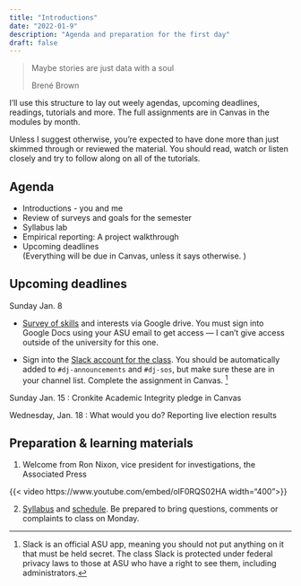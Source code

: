 ```yaml
---
title: "Introductions"
date: "2022-01-9"
description: "Agenda and preparation for the first day"
draft: false
--- 
```



  <blockquote class="blockquote-big mb-3">
    <p>Maybe stories are just data with a soul</p>
    <span> Brené Brown </span>
  </blockquote>
  
::: {.info}
I’ll use this structure to lay out weely agendas, upcoming deadlines, readings, tutorials and more.  The full assignments are in Canvas in the modules by month.  
::: 

Unless I suggest otherwise, you’re expected to have done more than just skimmed through or reviewed the material. You should read, watch or listen closely and try to follow along on all of the tutorials.

## Agenda

* Introductions - you and me
* Review of surveys and goals for the semester
* Syllabus lab
* Empirical reporting: A project walkthrough
* Upcoming deadlines <br> (Everything will be due in Canvas, unless it says otherwise. )

## Upcoming deadlines


[Sunday Jan. 8]{.sked-dates}

* [Survey of skills](https://docs.google.com/forms/d/e/1FAIpQLSdah962tKxkjV-xI5-3T3ZvtjHJbUA5NQqCzZNn-dDHS4Xk1w/viewform?usp=share_link) and interests via Google drive. You must sign into Google Docs using your ASU email to get access --- I can't give access outside of the university for this one.

* Sign into the [Slack account for the class](https://asu-2231-mco510-21913.slack.com/). You should be automatically added to `#dj-announcements` and `#dj-sos`, but make sure these are in your channel list.  Complete the assignment in Canvas.  ^[Slack is an official ASU app, meaning you should not put anything on it that must be held secret. The class Slack is protected under federal privacy laws to those at ASU who have a right to see them, including administrators.]

[Sunday Jan. 15]{.sked-dates} : Cronkite Academic Integrity pledge in Canvas

[Wednesday, Jan. 18]{.sked-dates} :  What would you do? Reporting live election results


## Preparation & learning materials

1. Welcome from Ron Nixon, vice president for investigations, the Associated Press

{{< video https://www.youtube.com/embed/olF0RQS02HA  width="400">}}

2. [Syllabus](../syllabus.qmd) and [schedule](../schedule.qmd). Be prepared to bring questions, comments or complaints to class on Monday.
 
